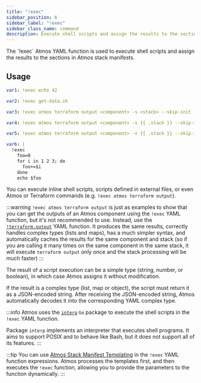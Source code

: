 ```yaml
---
title: "!exec"
sidebar_position: 6
sidebar_label: "!exec"
sidebar_class_name: command
description: Execute shell scripts and assign the results to the sections in Atmos stack manifests
---
```



<Intro>
    The `!exec` Atmos YAML function is used to execute shell scripts and assign
    the results to the sections in Atmos stack manifests.
</Intro>

## Usage

```yaml
var1: !exec echo 42

var2: !exec get-data.sh

var3: !exec atmos terraform output <component> -s <stack> --skip-init -- -json test_label_id

var4: !exec atmos terraform output <component> -s {{ .stack }} --skip-init -- -json test_map

var5: !exec atmos terraform output <component> -s {{ .stack }} --skip-init -- -json test_list

var6: |
  !exec
    foo=0
    for i in 1 2 3; do
      foo+=$i
    done
    echo $foo
```

You can execute inline shell scripts, scripts defined in external files, or even Atmos or Terraform commands
(e.g. `!exec atmos terraform output`).

:::warning
`!exec atmos terraform output` is just as examples to show that you can get the outputs of an Atmos component using
the `!exec` YAML function, but it's not recommended to use.
Instead, use the [`!terraform.output`](/functions/yaml/terraform.output)
YAML function. It produces the same results, correctly handles complex types (lists and maps),
has a much simpler syntax, and automatically caches the results for the same component and stack (so if you are calling
it many times on the same component in the same stack, it will execute `terraform output` only once and the stack
processing will be much faster)
:::

The result of a script execution can be a simple type (string, number, or boolean), in which case Atmos
assigns it without modification.

If the result is a complex type (list, map or object), the script must return it as a JSON-encoded string.
After receiving the JSON-encoded string, Atmos automatically decodes it into the corresponding YAML complex type.

:::info
Atmos uses the [`interp`](https://pkg.go.dev/mvdan.cc/sh/v3@v3.10.0/interp) `Go` package to execute the shell scripts
in the `!exec` YAML function.

Package `interp` implements an interpreter that executes shell programs.
It aims to support POSIX and to behave like Bash, but it does not support all of its features.
:::

:::tip
You can use [Atmos Stack Manifest Templating](/core-concepts/stacks/templates) in the `!exec` YAML function expressions.
Atmos processes the templates first, and then executes the `!exec` function, allowing you to provide the parameters to
the function dynamically.
:::
